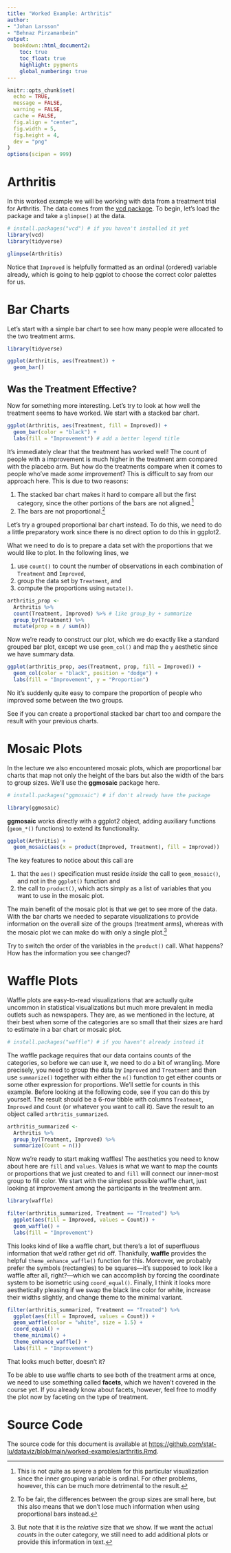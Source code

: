 ```yaml
---
title: "Worked Example: Arthritis"
author: 
- "Johan Larsson"
- "Behnaz Pirzamanbein"
output:
  bookdown::html_document2:
    toc: true
    toc_float: true
    highlight: pygments
    global_numbering: true
---
```


```r
knitr::opts_chunk$set(
  echo = TRUE,
  message = FALSE,
  warning = FALSE,
  cache = FALSE,
  fig.align = "center",
  fig.width = 5,
  fig.height = 4,
  dev = "png"
)
options(scipen = 999)
```

# Arthritis

In this worked example we will be working with data from a treatment trial for
Arthritis. The data comes from the [vcd
package](https://CRAN.R-project.org/package=vcd). To begin, let's load the
package and take a `glimpse()` at the data.

```r
# install.packages("vcd") # if you haven't installed it yet
library(vcd)
library(tidyverse)

glimpse(Arthritis)
```

Notice that `Improved` is helpfully formatted as an ordinal (ordered) variable
already, which is going to help ggplot to choose the correct color palettes for
us.

# Bar Charts

Let's start with a simple bar chart to see how many people were allocated to the
two treatment arms.

```r
library(tidyverse)

ggplot(Arthritis, aes(Treatment)) +
  geom_bar()
```

## Was the Treatment Effective?

Now for something more interesting. Let's try to look at how well the treatment
seems to have worked. We start with a stacked bar chart.

```r
ggplot(Arthritis, aes(Treatment, fill = Improved)) +
  geom_bar(color = "black") +
  labs(fill = "Improvement") # add a better legend title
```

It's immediately clear that the treatment has worked well! The count of people
with a improvement is much higher in the treatment arm compared with the placebo
arm. But how do the treatments compare when it comes to people who've made
*some* improvement? This is difficult to say from our approach here. This
is due to two reasons:

1. The stacked bar chart makes it hard to compare all but the
   first category, since the other portions of the bars are not aligned.^[This
   is not quite as severe a problem for this particular visualization since the
   inner grouping variable is ordinal. For other problems, however, this can
   be much more detrimental to the result.]
2. The bars are not proportional.^[To be fair, the differences between the group
   sizes are small here, but this also means that we don't lose much information
   when using proportional bars instead.]

Let's try a grouped proportional bar chart instead. To do this, we need
to do a little preparatory work since there is no direct option to do this
in ggplot2. 

What we need to do is to prepare a data set with the proportions that we would
like to plot. In the following lines, we

1. use `count()` to count the number of observations in each combination of
   `Treatment` and `Improved`,
2. group the data set by `Treatment`, and
3. compute the proportions using `mutate()`.

```r
arthritis_prop <-
  Arthritis %>%
  count(Treatment, Improved) %>% # like group_by + summarize
  group_by(Treatment) %>%
  mutate(prop = n / sum(n))
```

Now we're ready to construct our plot, which we do exactly like a standard
grouped bar plot, except we use `geom_col()` and map the `y` aesthetic since we
have summary data.

```r
ggplot(arthritis_prop, aes(Treatment, prop, fill = Improved)) +
  geom_col(color = "black", position = "dodge") +
  labs(fill = "Improvement", y = "Proportion")
```

No it's suddenly quite easy to compare the proportion of people who improved
some between the two groups. 

See if you can create a proportional stacked bar chart too and compare the
result with your previous charts.

# Mosaic Plots

In the lecture we also encountered mosaic plots, which are proportional bar
charts that map not only the height of the bars but also the width of the bars
to group sizes. We'll use the **ggmosaic** package here.

```r
# install.packages("ggmosaic") # if don't already have the package

library(ggmosaic)
```

**ggmosaic** works directly with a ggplot2 object,
adding auxiliary functions (`geom_*()` functions) to extend its functionality.

```r
ggplot(Arthritis) +
  geom_mosaic(aes(x = product(Improved, Treatment), fill = Improved))
```

The key features to notice about this call are

1. that the `aes()` specification must reside *inside* the call to
   `geom_mosaic()`, and not in the `ggplot()` function and
2. the call to `product()`, which acts simply as a list of variables that
   you want to use in the mosaic plot.

The main benefit of the mosaic plot is that we get to see more of the data. With
the bar charts we needed to separate visualizations to provide information on
the overall size of the groups (treatment arms), whereas with the mosaic plot we
can make do with only a single plot.^[But note that it is the *relative* size
that we show. If we want the actual *counts* in the outer category, we still
need to add additional plots or provide this information in text.]

Try to switch the order of the variables in the `product()` call. What
happens? How has the information you see changed?

# Waffle Plots

Waffle plots are easy-to-read visualizations that are actually quite uncommon
in statistical visualizations but much more prevalent in media outlets such as
newspapers. They are, as we mentioned in the lecture, at their best when some of
the categories are so small that their sizes are hard to estimate in a
bar chart or mosaic plot.

```r
# install.packages("waffle") # if you haven't already instead it
```

The waffle package requires that our data contains counts of the categories, so
before we can use it, we need to do a bit of wrangling. More precisely, you need
to group the data by `Improved` and `Treatment` and then use `summarize()`
together with either the `n()` function to get either counts or some other
expression for proportions. We'll settle for counts in this example. Before
looking at the following code, see if you can do this by yourself. The result
should be a 6-row tibble with columns `Treatment`, `Improved` and `Count` (or
whatever you want to call it). Save the result to an object called
`arthritis_summarized`.

```r
arthritis_summarized <-
  Arthritis %>%
  group_by(Treatment, Improved) %>%
  summarize(Count = n())
```

Now we're ready to start making waffles! The aesthetics you need to know about
here are `fill` and `values`. Values is what we want to map the counts or
proportions that we just created to and `fill` will connect our inner-most group
to fill color. We start with the simplest possible waffle chart, just looking at
improvement among the participants in the treatment arm.

```r
library(waffle)

filter(arthritis_summarized, Treatment == "Treated") %>%
  ggplot(aes(fill = Improved, values = Count)) +
  geom_waffle() +
  labs(fill = "Improvement")
```

This looks kind of like a waffle chart, but there's a lot of superfluous
information that we'd rather get rid off. Thankfully, **waffle** provides the
helpful `theme_enhance_waffle()` function for this. Moreover, we probably prefer
the symbols (rectangles) to be squares---it's supposed to look like a waffle
after all, right?---which we can accomplish by forcing the coordinate system to
be isometric using `coord_equal()`. Finally, I think it looks more aesthetically
pleasing if we swap the black line color for white, increase their widths
slightly, and change theme to the minimal variant.

```r
filter(arthritis_summarized, Treatment == "Treated") %>%
  ggplot(aes(fill = Improved, values = Count)) +
  geom_waffle(color = "white", size = 1.5) +
  coord_equal() +
  theme_minimal() +
  theme_enhance_waffle() +
  labs(fill = "Improvement")
```

That looks much better, doesn't it?

To be able to use waffle charts to see both of the treatment arms at once,
we need to use something called **facets**, which we haven't covered in the
course yet. If you already know about facets, however, feel free to 
modify the plot now by faceting on the type of treatment.

# Source Code

The source code for this document is available at
<https://github.com/stat-lu/dataviz/blob/main/worked-examples/arthritis.Rmd>.

